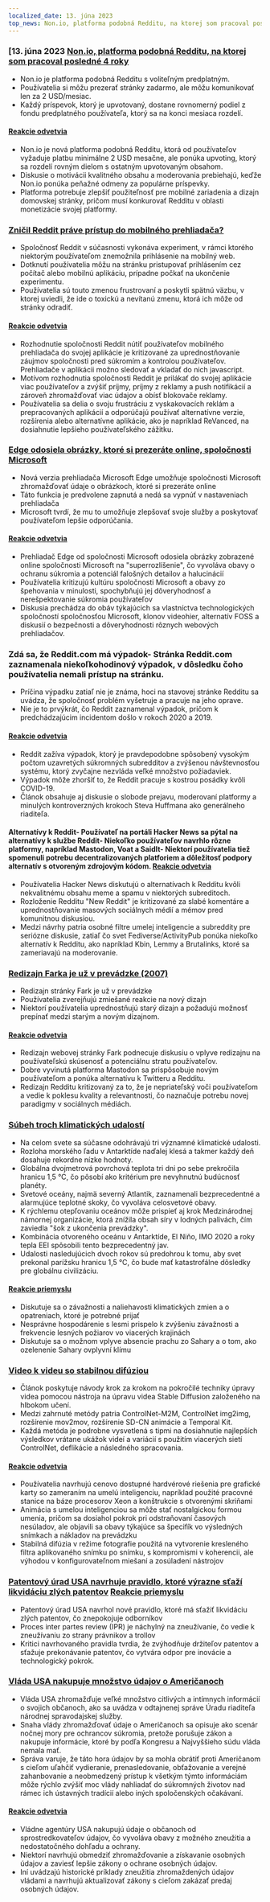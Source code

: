 ```yaml
---
localized_date: 13. júna 2023
top_news: Non.io, platforma podobná Redditu, na ktorej som pracoval posledné 4 roky
---
```




<CallToAction />

<Steps>

### [13. júna 2023 [Non.io, platforma podobná Redditu, na ktorej som pracoval posledné 4 roky](https://non.io)

- Non.io je platforma podobná Redditu s voliteľným predplatným.
- Používatelia si môžu prezerať stránky zadarmo, ale môžu komunikovať len za 2 USD/mesiac.
- Každý príspevok, ktorý je upvotovaný, dostane rovnomerný podiel z fondu predplatného používateľa, ktorý sa na konci mesiaca rozdelí.

#### [Reakcie odvetvia](http://news.ycombinator.com/item?id=36296695)

- Non.io je nová platforma podobná Redditu, ktorá od používateľov vyžaduje platbu minimálne 2 USD mesačne, ale ponúka upvoting, ktorý sa rozdelí rovným dielom s ostatným upvotovaným obsahom.
- Diskusie o motivácii kvalitného obsahu a moderovania prebiehajú, keďže Non.io ponúka peňažné odmeny za populárne príspevky.
- Platforma potrebuje zlepšiť použiteľnosť pre mobilné zariadenia a dizajn domovskej stránky, pričom musí konkurovať Redditu v oblasti monetizácie svojej platformy.

### [Zničil Reddit práve prístup do mobilného prehliadača?](https://reddit.com/r/help/comments/135tly1/helpdid_reddit_just_destroy_mobile_browser_access/)

- Spoločnosť Reddit v súčasnosti vykonáva experiment, v rámci ktorého niektorým používateľom znemožnila prihlásenie na mobilný web.
- Dotknutí používatelia môžu na stránku pristupovať prihlásením cez počítač alebo mobilnú aplikáciu, prípadne počkať na ukončenie experimentu.
- Používatelia sú touto zmenou frustrovaní a poskytli spätnú väzbu, v ktorej uviedli, že ide o toxickú a nevítanú zmenu, ktorá ich môže od stránky odradiť.

#### [Reakcie odvetvia](http://news.ycombinator.com/item?id=36287411)

- Rozhodnutie spoločnosti Reddit nútiť používateľov mobilného prehliadača do svojej aplikácie je kritizované za uprednostňovanie záujmov spoločnosti pred súkromím a kontrolou používateľov. Prehliadače v aplikácii možno sledovať a vkladať do nich javascript.
- Motívom rozhodnutia spoločnosti Reddit je prilákať do svojej aplikácie viac používateľov a zvýšiť príjmy, príjmy z reklamy a push notifikácií a zároveň zhromažďovať viac údajov a obísť blokovače reklamy.
- Používatelia sa delia o svoju frustráciu z vyskakovacích reklám a prepracovaných aplikácií a odporúčajú používať alternatívne verzie, rozšírenia alebo alternatívne aplikácie, ako je napríklad ReVanced, na dosiahnutie lepšieho používateľského zážitku.

### [Edge odosiela obrázky, ktoré si prezeráte online, spoločnosti Microsoft](https://www.neowin.net/news/edge-sends-images-you-view-online-to-microsoft-here-is-how-to-disable-that/)

- Nová verzia prehliadača Microsoft Edge umožňuje spoločnosti Microsoft zhromažďovať údaje o obrázkoch, ktoré si prezeráte online
- Táto funkcia je predvolene zapnutá a nedá sa vypnúť v nastaveniach prehliadača
- Microsoft tvrdí, že mu to umožňuje zlepšovať svoje služby a poskytovať používateľom lepšie odporúčania.

#### [Reakcie odvetvia](http://news.ycombinator.com/item?id=36295364)

- Prehliadač Edge od spoločnosti Microsoft odosiela obrázky zobrazené online spoločnosti Microsoft na "superrozlíšenie", čo vyvoláva obavy o ochranu súkromia a potenciál falošných detailov a halucinácií
- Používatelia kritizujú kultúru spoločnosti Microsoft a obavy zo špehovania v minulosti, spochybňujú jej dôveryhodnosť a nerešpektovanie súkromia používateľov
- Diskusia prechádza do obáv týkajúcich sa vlastníctva technologických spoločností spoločnosťou Microsoft, klonov videohier, alternatív FOSS a diskusií o bezpečnosti a dôveryhodnosti rôznych webových prehliadačov.

### Zdá sa, že Reddit.com má výpadok- Stránka Reddit.com zaznamenala niekoľkohodinový výpadok, v dôsledku čoho používatelia nemali prístup na stránku.

- Príčina výpadku zatiaľ nie je známa, hoci na stavovej stránke Redditu sa uvádza, že spoločnosť problém vyšetruje a pracuje na jeho oprave.
- Nie je to prvýkrát, čo Reddit zaznamenal výpadok, pričom k predchádzajúcim incidentom došlo v rokoch 2020 a 2019.

#### [Reakcie odvetvia](http://news.ycombinator.com/item?id=36294244)

- Reddit zažíva výpadok, ktorý je pravdepodobne spôsobený vysokým počtom uzavretých súkromných subredditov a zvýšenou návštevnosťou systému, ktorý zvyčajne nezvláda veľké množstvo požiadaviek.
- Výpadok môže zhoršiť to, že Reddit pracuje s kostrou posádky kvôli COVID-19.
- Článok obsahuje aj diskusie o slobode prejavu, moderovaní platformy a minulých kontroverzných krokoch Steva Huffmana ako generálneho riaditeľa.

#### Alternatívy k Reddit- Používateľ na portáli Hacker News sa pýtal na alternatívy k službe Reddit- Niekoľko používateľov navrhlo rôzne platformy, napríklad Mastodon, Voat a SaidIt- Niektorí používatelia tiež spomenuli potrebu decentralizovaných platforiem a dôležitosť podpory alternatív s otvoreným zdrojovým kódom. [Reakcie odvetvia](http://news.ycombinator.com/item?id=36293789)

- Používatelia Hacker News diskutujú o alternatívach k Redditu kvôli nekvalitnému obsahu meme a spamu v niektorých subreditoch.
- Rozloženie Redditu "New Reddit" je kritizované za slabé komentáre a uprednostňovanie masových sociálnych médií a mémov pred komunitnou diskusiou.
- Medzi návrhy patria osobné filtre umelej inteligencie a subreddity pre seriózne diskusie, zatiaľ čo svet Fediverse/ActivityPub ponúka niekoľko alternatív k Redditu, ako napríklad Kbin, Lemmy a Brutalinks, ktoré sa zameriavajú na moderovanie.

### [Redizajn Farka je už v prevádzke (2007)](https://www.fark.com/comments/2762299/Fark-site-redesign-is-now-live-Hope-nothing-breaks-were-all-out-drinking)

- Redizajn stránky Fark je už v prevádzke
- Používatelia zverejňujú zmiešané reakcie na nový dizajn
- Niektorí používatelia uprednostňujú starý dizajn a požadujú možnosť prepínať medzi starým a novým dizajnom.

#### [Reakcie odvetvia](http://news.ycombinator.com/item?id=36288886)

- Redizajn webovej stránky Fark podnecuje diskusiu o vplyve redizajnu na používateľskú skúsenosť a potenciálnu stratu používateľov.
- Dobre vyvinutá platforma Mastodon sa prispôsobuje novým používateľom a ponúka alternatívu k Twitteru a Redditu.
- Redizajn Redditu kritizovaný za to, že je nepriateľský voči používateľom a vedie k poklesu kvality a relevantnosti, čo naznačuje potrebu novej paradigmy v sociálnych médiách.

### [Súbeh troch klimatických udalostí](https://climatecasino.net/2023/06/wtf-is-happening-an-overview/)

- Na celom svete sa súčasne odohrávajú tri významné klimatické udalosti.
- Rozloha morského ľadu v Antarktíde naďalej klesá a takmer každý deň dosahuje rekordne nízke hodnoty.
- Globálna dvojmetrová povrchová teplota tri dni po sebe prekročila hranicu 1,5 °C, čo pôsobí ako kritérium pre nevyhnutnú budúcnosť planéty.
- Svetové oceány, najmä severný Atlantik, zaznamenali bezprecedentné a alarmujúce teplotné skoky, čo vyvoláva celosvetové obavy.
- K rýchlemu otepľovaniu oceánov môže prispieť aj krok Medzinárodnej námornej organizácie, ktorá znížila obsah síry v lodných palivách, čím zaviedla "šok z ukončenia prevádzky".
- Kombinácia otvoreného oceánu v Antarktíde, El Niňo, IMO 2020 a roky tepla EEI spôsobili tento bezprecedentný jav.
- Udalosti nasledujúcich dvoch rokov sú predohrou k tomu, aby svet prekonal parížsku hranicu 1,5 °C, čo bude mať katastrofálne dôsledky pre globálnu civilizáciu.

#### [Reakcie priemyslu](http://news.ycombinator.com/item?id=36295136)

- Diskutuje sa o závažnosti a naliehavosti klimatických zmien a o opatreniach, ktoré je potrebné prijať
- Nesprávne hospodárenie s lesmi prispelo k zvýšeniu závažnosti a frekvencie lesných požiarov vo viacerých krajinách
- Diskutuje sa o možnom vplyve absencie prachu zo Sahary a o tom, ako ozelenenie Sahary ovplyvní klímu

### [Video k videu so stabilnou difúziou](https://stable-diffusion-art.com/video-to-video/)

- Článok poskytuje návody krok za krokom na pokročilé techniky úpravy videa pomocou nástroja na úpravu videa Stable Diffusion založeného na hlbokom učení.
- Medzi zahrnuté metódy patria ControlNet-M2M, ControlNet img2img, rozšírenie mov2mov, rozšírenie SD-CN animácie a Temporal Kit.
- Každá metóda je podrobne vysvetlená s tipmi na dosiahnutie najlepších výsledkov vrátane ukážok videí a variácií s použitím viacerých sietí ControlNet, deflikácie a následného spracovania.

#### [Reakcie odvetvia](http://news.ycombinator.com/item?id=36288294)

- Používatelia navrhujú cenovo dostupné hardvérové riešenia pre grafické karty so zameraním na umelú inteligenciu, napríklad použité pracovné stanice na báze procesorov Xeon a konštrukcie s otvorenými skriňami
- Animácia s umelou inteligenciou sa môže stať nostalgickou formou umenia, pričom sa dosiahol pokrok pri odstraňovaní časových nesúladov, ale objavili sa obavy týkajúce sa špecifík vo výsledných snímkach a nákladov na prevádzku
- Stabilná difúzia v režime fotografie použitá na vytvorenie kresleného filtra aplikovaného snímku po snímku, s kompromismi v koherencii, ale výhodou v konfigurovateľnom miešaní a zosúladení nástrojov

### [Patentový úrad USA navrhuje pravidlo, ktoré výrazne sťaží likvidáciu zlých patentov](https://www.techdirt.com/2023/06/08/us-patent-office-proposes-rule-to-make-it-much-harder-to-kill-bad-patents/) [Reakcie priemyslu](http://news.ycombinator.com/item?id=36300958)

- Patentový úrad USA navrhol nové pravidlo, ktoré má sťažiť likvidáciu zlých patentov, čo znepokojuje odborníkov
- Proces inter partes review (IPR) je náchylný na zneužívanie, čo vedie k zneužívaniu zo strany právnikov a trollov
- Kritici navrhovaného pravidla tvrdia, že zvýhodňuje držiteľov patentov a sťažuje prekonávanie patentov, čo vytvára odpor pre inovácie a technologický pokrok.

### [Vláda USA nakupuje množstvo údajov o Američanoch](https://www.wired.com/story/odni-commercially-available-information-report/)

- Vláda USA zhromažďuje veľké množstvo citlivých a intímnych informácií o svojich občanoch, ako sa uvádza v odtajnenej správe Úradu riaditeľa národnej spravodajskej služby.
- Snaha vlády zhromažďovať údaje o Američanoch sa opisuje ako scenár nočnej mory pre ochrancov súkromia, pretože porušuje zákon a nakupuje informácie, ktoré by podľa Kongresu a Najvyššieho súdu vláda nemala mať.
- Správa varuje, že táto hora údajov by sa mohla obrátiť proti Američanom s cieľom uľahčiť vydieranie, prenasledovanie, obťažovanie a verejné zahanbovanie a neobmedzený prístup k všetkým týmto informáciám môže rýchlo zvýšiť moc vlády nahliadať do súkromných životov nad rámec ich ústavných tradícií alebo iných spoločenských očakávaní.

#### [Reakcie odvetvia](http://news.ycombinator.com/item?id=36300410)

- Vládne agentúry USA nakupujú údaje o občanoch od sprostredkovateľov údajov, čo vyvoláva obavy z možného zneužitia a nedostatočného dohľadu a ochrany.
- Niektorí navrhujú obmedziť zhromažďovanie a získavanie osobných údajov a zaviesť lepšie zákony o ochrane osobných údajov.
- Iní uvádzajú historické príklady zneužitia zhromaždených údajov vládami a navrhujú aktualizovať zákony s cieľom zakázať predaj osobných údajov.

</Steps>
